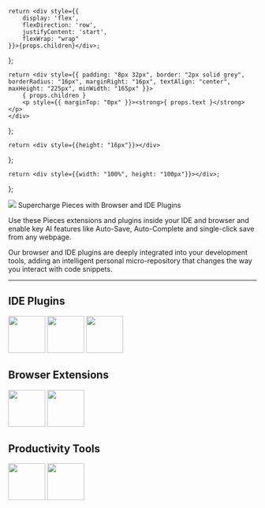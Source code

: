     return <div style={{
        display: 'flex',
        flexDirection: 'row',
        justifyContent: 'start',
        flexWrap: "wrap"
    }}>{props.children}</div>;
};

    return <div style={{ padding: "8px 32px", border: "2px solid grey", borderRadius: "16px", marginRight: "16px", textAlign: "center", maxHeight: "225px", minWidth: "165px" }}>
        { props.children }
        <p style={{ marginTop: "0px" }}><strong>{ props.text }</strong></p>
    </div>
};

    return <div style={{height: "16px"}}></div>
};

    return <div style={{width: "100%", height: "100px"}}></div>;
};

<HeaderSpacer></HeaderSpacer>

<FlexColumn>
    <Image src={"/assets/headers/light/plugin_header_landing.png"} />
    <Spacer></Spacer>
    <Heading type={"h1"}>Supercharge Pieces with Browser and IDE Plugins</Heading>
    <p>Use these Pieces extensions and plugins inside your IDE and browser and enable key AI features like Auto-Save, Auto-Complete and single-click save from any webpage.</p>
    <p>Our browser and IDE plugins are deeply integrated into your development tools, adding an intelligent personal micro-repository that changes the way you interact with code snippets.</p>
</FlexColumn>

<HeaderSpacer></HeaderSpacer>

---

## IDE Plugins

<GridFlexRow>
    <PluginButton text={"VS Code IDE"}>
        <Image width="75" src={"/assets/logos/vscode_logo.png"} />
    </PluginButton>
    <PluginButton src={"/assets/logos/jetbrains_logo.png"} text={"Jetbrains IDE"}>
        <Image width="75" src={"/assets/logos/jetbrains_logo.png"} />
    </PluginButton>
    <PluginButton src={"/assets/logos/ue_logo.png"} text={"UltraEdit IDE"}>
        <Image width="75" src={"/assets/logos/ue_logo.png"} />
    </PluginButton>
</GridFlexRow>

<Spacer></Spacer>

## Browser Extensions

<GridFlexRow>
    <PluginButton text={"Chrome"}>
        <Image width="75" src={"/assets/logos/chrome_logo.png"} />
    </PluginButton>
    <PluginButton text={"Edge"}>
        <Image width="75" src={"/assets/logos/edge_logo.png"} />
    </PluginButton>
</GridFlexRow>

<Spacer></Spacer>

## Productivity Tools

<GridFlexRow>
    <PluginButton text={"GitHub"}>
        <Image width="75" src={"/assets/logos/github_logo.png"} />
    </PluginButton>
    <PluginButton text={"Teams"}>
        <Image width="75" src={"/assets/logos/teams_logo.png"} />
    </PluginButton>
</GridFlexRow>

